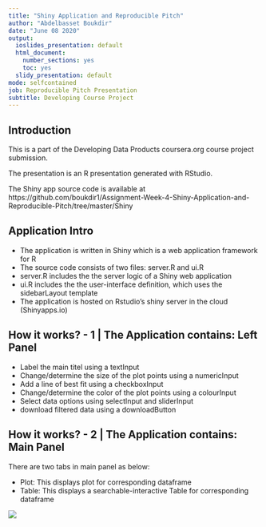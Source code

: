 ---
title: "Shiny Application and Reproducible Pitch"
author: "Abdelbasset Boukdir"
date: "June 08 2020"
output:
  ioslides_presentation: default
  html_document:
    number_sections: yes
    toc: yes
  slidy_presentation: default
mode: selfcontained
job: Reproducible Pitch Presentation
subtitle: Developing Course Project
---


## Introduction

This is a part of the Developing Data Products coursera.org course project submission.

The presentation is an R presentation generated with RStudio.

The Shiny app source code is available at https://github.com/boukdir1/Assignment-Week-4-Shiny-Application-and-Reproducible-Pitch/tree/master/Shiny

## Application Intro

- The application is written in Shiny which is a web application framework for R
- The source code consists of two files: server.R and ui.R
- server.R includes the the server logic of a Shiny web application
- ui.R includes the the user-interface definition, which uses the sidebarLayout template
- The application is hosted on Rstudio's shiny server in the cloud (Shinyapps.io)

## How it works? - 1 | The Application contains: Left Panel

- Label the main titel using a textInput
- Change/determine the size of the plot points using a numericInput
- Add a line of best fit using a checkboxInput
- Change/determine the color of the plot points using a colourInput
- Select data options using selectInput and sliderInput
- download filtered data using a downloadButton

## How it works? - 2 | The Application contains: Main Panel

There are two tabs in main panel as below:

- Plot: This displays plot for corresponding dataframe
- Table: This displays a searchable-interactive Table for corresponding dataframe

![](gapminder_using_shiny_1.png)

